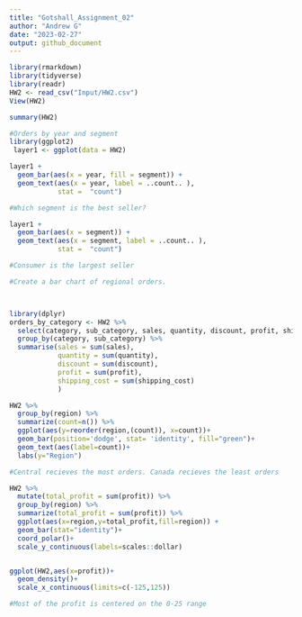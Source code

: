 ```yaml
---
title: "Gotshall_Assignment_02"
author: "Andrew G"
date: "2023-02-27"
output: github_document
---
```


```r
library(rmarkdown)
library(tidyverse)
library(readr)
HW2 <- read_csv("Input/HW2.csv")
View(HW2)


```

```r
summary(HW2)
```


```r
#Orders by year and segment
library(ggplot2)
 layer1 <- ggplot(data = HW2)

layer1 +
  geom_bar(aes(x = year, fill = segment)) +
  geom_text(aes(x = year, label = ..count.. ), 
            stat =  "count")

```
```r
#Which segment is the best seller?

layer1 +
  geom_bar(aes(x = segment)) +
  geom_text(aes(x = segment, label = ..count.. ), 
            stat =  "count")

#Consumer is the largest seller 
```
```r

#Create a bar chart of regional orders. 



library(dplyr)
orders_by_category <- HW2 %>% 
  select(category, sub_category, sales, quantity, discount, profit, shipping_cost) %>%
  group_by(category, sub_category) %>% 
  summarise(sales = sum(sales),
            quantity = sum(quantity),
            discount = sum(discount),
            profit = sum(profit),
            shipping_cost = sum(shipping_cost)
            )

HW2 %>%
  group_by(region) %>%
  summarize(count=n()) %>%
  ggplot(aes(y=reorder(region,(count)), x=count))+
  geom_bar(position='dodge', stat= 'identity', fill="green")+
  geom_text(aes(label=count))+
  labs(y="Region")

#Central recieves the most orders. Canada recieves the least orders

```

```r


HW2 %>% 
  mutate(total_profit = sum(profit)) %>%
  group_by(region) %>%
  summarize(total_profit = sum(profit)) %>%
  ggplot(aes(x=region,y=total_profit,fill=region)) +
  geom_bar(stat="identity")+
  coord_polar()+
  scale_y_continuous(labels=scales::dollar)



```
```r

ggplot(HW2,aes(x=profit))+
  geom_density()+
  scale_x_continuous(limits=c(-125,125))

#Most of the profit is centered on the 0-25 range

```

